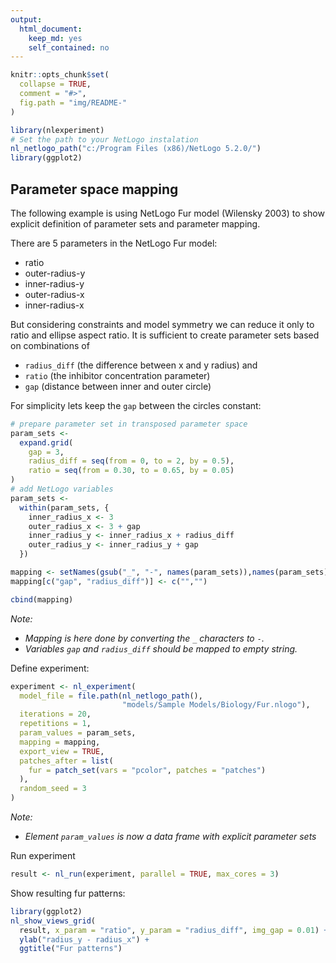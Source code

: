 ```yaml
---
output: 
  html_document: 
    keep_md: yes
    self_contained: no
---
```


```r
knitr::opts_chunk$set(
  collapse = TRUE,
  comment = "#>",
  fig.path = "img/README-"
)
```


```r
library(nlexperiment)
# Set the path to your NetLogo instalation
nl_netlogo_path("c:/Program Files (x86)/NetLogo 5.2.0/") 
library(ggplot2)
```


## Parameter space mapping
The following example is using NetLogo Fur model (Wilensky 2003) to show 
explicit definition of parameter sets and parameter mapping.

There are 5 parameters in the NetLogo Fur model:

* ratio 
* outer-radius-y
* inner-radius-y
* outer-radius-x
* inner-radius-x

But considering constraints and model symmetry
we can reduce it only to ratio and ellipse aspect ratio. It is sufficient to
create parameter sets based on combinations of

* `radius_diff` (the difference between x and y radius) and
* `ratio` (the inhibitor concentration parameter)
* `gap` (distance between inner and outer circle)

For simplicity lets keep the `gap` between the circles constant:

```r
# prepare parameter set in transposed parameter space 
param_sets <- 
  expand.grid(
    gap = 3, 
    radius_diff = seq(from = 0, to = 2, by = 0.5), 
    ratio = seq(from = 0.30, to = 0.65, by = 0.05)
)
# add NetLogo variables
param_sets <- 
  within(param_sets, {
    inner_radius_x <- 3
    outer_radius_x <- 3 + gap
    inner_radius_y <- inner_radius_x + radius_diff
    outer_radius_y <- inner_radius_y + gap
  })

mapping <- setNames(gsub("_", "-", names(param_sets)),names(param_sets))
mapping[c("gap", "radius_diff")] <- c("","")

cbind(mapping)
```

_Note:_ 

* _Mapping is here done by converting the `_` characters to `-`._ 
* _Variables `gap` and `radius_diff` should be mapped to empty string._

Define experiment:

```r
experiment <- nl_experiment( 
  model_file = file.path(nl_netlogo_path(), 
                         "models/Sample Models/Biology/Fur.nlogo"), 
  iterations = 20,
  repetitions = 1,
  param_values = param_sets,
  mapping = mapping,  
  export_view = TRUE,
  patches_after = list(
    fur = patch_set(vars = "pcolor", patches = "patches")
  ),
  random_seed = 3
)
```

_Note:_ 

* _Element `param_values` is now a data frame with explicit parameter sets_ 


Run experiment
```r
result <- nl_run(experiment, parallel = TRUE, max_cores = 3) 
```

Show resulting fur patterns:
```r
library(ggplot2)
nl_show_views_grid(
  result, x_param = "ratio", y_param = "radius_diff", img_gap = 0.01) + 
  ylab("radius_y - radius_x") +
  ggtitle("Fur patterns")
```


